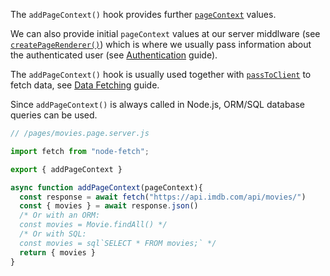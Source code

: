 The `addPageContext()` hook provides further [`pageContext`](/pageContext) values.

We can also provide initial `pageContext` values at our server middlware (see [`createPageRenderer()`](/createPageRenderer))
which is where we usually pass information about the authenticated user
(see [Authentication](/auth) guide).

The `addPageContext()` hook is usually used together with [`passToClient`](/passToClient) to fetch data, see [Data Fetching](/data-fetching) guide.

Since `addPageContext()` is always called in Node.js, ORM/SQL database queries can be used.

```js
// /pages/movies.page.server.js

import fetch from "node-fetch";

export { addPageContext }

async function addPageContext(pageContext){
  const response = await fetch("https://api.imdb.com/api/movies/")
  const { movies } = await response.json()
  /* Or with an ORM:
  const movies = Movie.findAll() */
  /* Or with SQL:
  const movies = sql`SELECT * FROM movies;` */
  return { movies }
}
```
